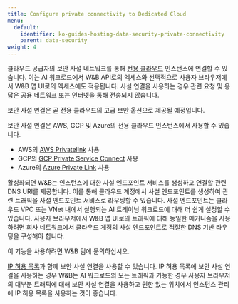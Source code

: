 ```yaml
---
title: Configure private connectivity to Dedicated Cloud
menu:
  default:
    identifier: ko-guides-hosting-data-security-private-connectivity
    parent: data-security
weight: 4
---
```


클라우드 공급자의 보안 사설 네트워크를 통해 [전용 클라우드](/ko/platform/hosting/hosting-options/dedicated_cloud/) 인스턴스에 연결할 수 있습니다. 이는 AI 워크로드에서 W&B API로의 엑세스와 선택적으로 사용자 브라우저에서 W&B 앱 UI로의 엑세스에도 적용됩니다. 사설 연결을 사용하는 경우 관련 요청 및 응답은 공용 네트워크 또는 인터넷을 통해 전송되지 않습니다.

<Note>
보안 사설 연결은 곧 전용 클라우드의 고급 보안 옵션으로 제공될 예정입니다.
</Note>

보안 사설 연결은 AWS, GCP 및 Azure의 전용 클라우드 인스턴스에서 사용할 수 있습니다.

* AWS의 [AWS Privatelink](https://aws.amazon.com/privatelink/) 사용
* GCP의 [GCP Private Service Connect](https://cloud.google.com/vpc/docs/private-service-connect) 사용
* Azure의 [Azure Private Link](https://azure.microsoft.com/products/private-link) 사용

활성화되면 W&B는 인스턴스에 대한 사설 엔드포인트 서비스를 생성하고 연결할 관련 DNS URI를 제공합니다. 이를 통해 클라우드 계정에서 사설 엔드포인트를 생성하여 관련 트래픽을 사설 엔드포인트 서비스로 라우팅할 수 있습니다. 사설 엔드포인트는 클라우드 VPC 또는 VNet 내에서 실행되는 AI 트레이닝 워크로드에 대해 더 쉽게 설정할 수 있습니다. 사용자 브라우저에서 W&B 앱 UI로의 트래픽에 대해 동일한 메커니즘을 사용하려면 회사 네트워크에서 클라우드 계정의 사설 엔드포인트로 적절한 DNS 기반 라우팅을 구성해야 합니다.

<Note>
이 기능을 사용하려면 W&B 팀에 문의하십시오.
</Note>

[IP 허용 목록](/ko/platform/hosting/data-security/ip-allowlisting/)과 함께 보안 사설 연결을 사용할 수 있습니다. IP 허용 목록에 보안 사설 연결을 사용하는 경우 W&B는 AI 워크로드의 모든 트래픽과 가능한 경우 사용자 브라우저의 대부분 트래픽에 대해 보안 사설 연결을 사용하고 권한 있는 위치에서 인스턴스 관리에 IP 허용 목록을 사용하는 것이 좋습니다.
